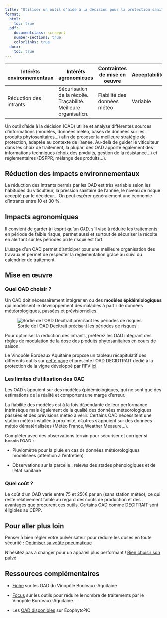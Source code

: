 ```yaml
---
title: "Utiliser un outil d’aide à la décision pour la protection sanitaire"
format: 
  html:
    toc: true
  pdf:
    documentclass: scrreprt
    number-sections: true
    colorlinks: true
  docx:
    toc: true
---
```


| Intérêts environnementaux | Intérêts agronomiques                                            | Contraintes de mise en oeuvre | Acceptabilité |
|-------------------|------------------|------------------|------------------|
| Réduction des intrants    | Sécurisation de la récolte. Traçabilité. Meilleure organisation. | Fiabilité des données météo   | Variable      |

Un outil d'aide à la décision (OAD) utilise et analyse différentes sources d'informations (modèles, données météo, bases de données sur les produits phytosanitaires...) afin de proposer la meilleure stratégie de protection, adaptée au contexte de l'année. Au-delà de guider le viticulteur dans les choix de traitement, la plupart des OAD apporte également des informations techniques (choix des produits, gestion de la résistance...) et réglementaires (DSPPR, mélange des produits...).

## Réduction des impacts environnementaux

La réduction des intrants permis par les OAD est très variable selon les habitudes du viticulteur, la pression sanitaire de l'année, le niveau de risque accepté par le décideur... On peut espèrer généralement une économie d'intrants entre 10 et 30 %.

## Impacts agronomiques

Il convient de garder à l'esprit qu'un OAD, s'il vise à réduire les traitements en période de faible risque, permet aussi et surtout de sécuriser la récolte en alertant sur les périodes où le risque est fort.

L'usage d'un OAD permet d'anticiper pour une meilleure organisation des travaux et permet de respecter la réglementation grâce au suivi du calendrier de traitement.

## Mise en œuvre

### Quel OAD choisir ?

Un OAD doit nécessairement intégrer un ou des **modèles épidémiologiques** qui modélisent le développement des maladies à partir de données météorologiques, passées et prévisionnelles.

![Sortie de l'OAD Decitrait précisant les périodes de risques](images/L9_decitrait.png)

Pour optimiser la réduction des intrants, préférez les OAD intégrant des règles de modulation de la dose des produits phytosanitaires en cours de saison.

Le Vinopôle Bordeaux Aquitaine propose un tableau récapitulatif des différents outils sur [cette page](https://www.vinopole.com/fiches-pratiques/agro-ecologie/diminution-des-intrants/choisir-et-bien-utiliser-un-outil-daide-a-la-decision/) et présente l'OAD DECIDTRAIT dédié à la protection de la vigne développé par l'IFV [ici](https://www.vinopole.com/outils/decitrait-un-oad-dedie-a-la-protection-de-la-vigne/).

### Les limites d'utilisation des OAD

Les OAD s'appuient sur des modèles épidémiologiques, qui ne sont que des estimations de la réalité et comportent une marge d'erreur.

La fiabilité des modèles est à la fois dépendante de leur performance intrinsèque mais également de la qualité des données météorologiques passées et des prévisions météo à venir. Certains OAD nécessitent une station météo installée à proximité, d'autres s'appuient sur des données météo dématérialisées (Météo France, Weather Measure...).

Compléter avec des observations terrain pour sécuriser et corriger si besoin l'OAD :

-   Pluviomètre pour la pluie en cas de données météorologiques modélisées (attention à l'entretien),

-   Observations sur la parcelle : relevés des stades phénologiques et de l'état sanitaire

### Quel coût ?

Le coût d'un OAD varie entre 75 et 250€ par an (sans station météo), ce qui reste relativement faible au regard des coûts de production et des avantages que procurent ces outils. Certains OAD comme DECITRAIT sont éligibles au CEPP.

## Pour aller plus loin

Penser à bien régler votre pulvérisateur pour réduire les doses en toute sécurité : [Optimiser sa voûte pneumatique](L1_optiPulve.qmd)

N'hésitez pas à changer pour un appareil plus performant ! [Bien choisir son pulvé](L6_choixPulve.qmd)

## Ressources complémentaires

-   [Fiche](https://www.vinopole.com/fiches-pratiques/agro-ecologie/diminution-des-intrants/choisir-et-bien-utiliser-un-outil-daide-a-la-decision/) sur les OAD du Vinopôle Bordeaux-Aquitaine

-   [Focus](https://www.vinopole.com/recherches-experimentations-vitivinicoles/agro-ecologie/diminution-des-intrants/modelisation-nombre-de-traitements/) sur les outils pour réduire le nombre de traitements par le Vinopôle Bordeaux-Aquitaine

-   Les [OAD disponibles](https://ecophytopic.fr/cuivre-viticulture/piloter/les-outils-daide-la-decision-dans-la-lutte-contre-le-mildiou-de-la-vigne) sur EcophytoPIC
